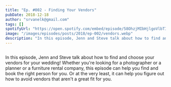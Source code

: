 ```yaml
---
title: "Ep. #002 - Finding Your Vendors"
pubDate: 2018-12-18
author: "srvanelk@gmail.com"
tags: []
spotifyUrl: "https://open.spotify.com/embed/episode/58OhzjMIbHjlgoVlbTIVYG?utm_source=generator&theme=0"
image: "/images/episodes/posts/2018/ep-002/vendors.webp"
description: "In this episode, Jenn and Steve talk about how to find and choose your vendors for your wedding!"
---
```



<figure>
  <img src="/images/episodes/posts/2018/ep-002/vendors.webp" alt="" />
</figure>

<SpotifyEmbed
  spotifyUrl={frontmatter.spotifyUrl}
  coverImage="/images/global/wedded_logo.webp"
  coverAlt={frontmatter.title}
  title="Wedded"
  subtitle="Tap to load this episode"
/>

In this episode, Jenn and Steve talk about how to find and choose your vendors for your wedding! Whether you're looking for a photographer or a planner or a furniture rental company, this episode can help you find and book the right person for you. Or at the very least, it can help you figure out how to avoid vendors that aren't a great fit for you.
